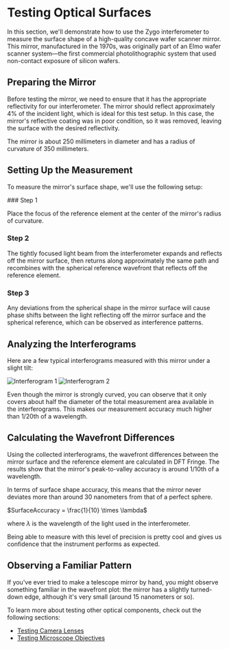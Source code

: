 
# Testing Optical Surfaces

In this section, we'll demonstrate how to use the Zygo interferometer to measure the surface shape of a high-quality concave wafer scanner mirror. This mirror, manufactured in the 1970s, was originally part of an Elmo wafer scanner system—the first commercial photolithographic system that used non-contact exposure of silicon wafers.

## Preparing the Mirror

Before testing the mirror, we need to ensure that it has the appropriate reflectivity for our interferometer. The mirror should reflect approximately 4% of the incident light, which is ideal for this test setup. In this case, the mirror's reflective coating was in poor condition, so it was removed, leaving the surface with the desired reflectivity.

<Callout>
The mirror is about 250 millimeters in diameter and has a radius of curvature of 350 millimeters.
</Callout>

## Setting Up the Measurement

To measure the mirror's surface shape, we'll use the following setup:

<Steps>
### Step 1

Place the focus of the reference element at the center of the mirror's radius of curvature.

### Step 2

The tightly focused light beam from the interferometer expands and reflects off the mirror surface, then returns along approximately the same path and recombines with the spherical reference wavefront that reflects off the reference element.

### Step 3

Any deviations from the spherical shape in the mirror surface will cause phase shifts between the light reflecting off the mirror surface and the spherical reference, which can be observed as interference patterns.
</Steps>

## Analyzing the Interferograms

Here are a few typical interferograms measured with this mirror under a slight tilt:

![Interferogram 1](/images/interferogram1.png)
![Interferogram 2](/images/interferogram2.png)

Even though the mirror is strongly curved, you can observe that it only covers about half the diameter of the total measurement area available in the interferograms. This makes our measurement accuracy much higher than 1/20th of a wavelength.

## Calculating the Wavefront Differences

Using the collected interferograms, the wavefront differences between the mirror surface and the reference element are calculated in DFT Fringe. The results show that the mirror's peak-to-valley accuracy is around 1/10th of a wavelength.

In terms of surface shape accuracy, this means that the mirror never deviates more than around 30 nanometers from that of a perfect sphere.

$SurfaceAccuracy = \frac{1}{10} \times \lambda$

where $\lambda$ is the wavelength of the light used in the interferometer.

<Callout>
Being able to measure with this level of precision is pretty cool and gives us confidence that the instrument performs as expected.
</Callout>

## Observing a Familiar Pattern

If you've ever tried to make a telescope mirror by hand, you might observe something familiar in the wavefront plot: the mirror has a slightly turned-down edge, although it's very small (around 15 nanometers or so).

To learn more about testing other optical components, check out the following sections:

- [Testing Camera Lenses](/optical-interferometry-part-2/testing-camera-lenses)
- [Testing Microscope Objectives](/optical-interferometry-part-2/testing-microscope-objectives)